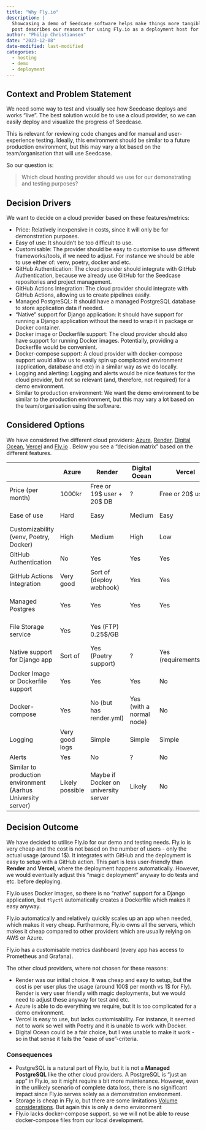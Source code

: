 ```yaml
---
title: "Why Fly.io"
description: |
  Showcasing a demo of Seedcase software helps make things more tangible. This
  post describes our reasons for using Fly.io as a deployment host for showcasing our demo.
author: "Philip Christiansen"
date: "2023-12-08"
date-modified: last-modified
categories:
  - hosting
  - demo
  - deployment
---
```


## Context and Problem Statement

We need some way to test and visually see how Seedcase deploys and works "live". The best solution would be to use a cloud provider, so we can easily deploy and visualize the progress of Seedcase.

This is relevant for reviewing code changes and for manual and user-experience testing. Ideally, this environment should be similar to a future production environment, but this may vary a lot based on the team/organisation that will use Seedcase.

So our question is:

> Which cloud hosting provider should we use for our demonstrating and testing purposes?

## Decision Drivers

We want to decide on a cloud provider based on these features/metrics:

- Price: Relatively inexpensive in costs, since it will only be for demonstration purposes.
- Easy of use: It shouldn't be too difficult to use.
- Customisable: The provider should be easy to customise to use different frameworks/tools, if we need to adjust. For instance we should be able to use either of: venv, poetry, docker and etc.
- GitHub Authentication: The cloud provider should integrate with GitHub Authentication, because we already use GitHub for the Seedcase repositories and project management.
- GitHub Actions Integration: The cloud provider should integrate with GitHub Actions, allowing us to create pipelines easily.
- Managed PostgreSQL: It should have a managed PostgreSQL database to store application data if needed.
- "Native" support for Django application: It should have support for running a Django application without the need to wrap it in package or Docker container.
- Docker image or Dockerfile support: The cloud provider should also have support for running Docker images. Potentially, providing a Dockerfile would be convenient.
- Docker-compose support: A cloud provider with docker-compose support would allow us to easily spin up complicated environment (application, database and etc) in a similar way as we do locally.
- Logging and alerting: Logging and alerts would be nice features for the cloud provider, but not so relevant (and, therefore, not required) for a demo environment.
- Similar to production environment: We want the demo environment to be similar to the production environment, but this may vary a lot based on the team/organisation using the software.

## Considered Options

We have considered five different cloud providers: [Azure](https://azure.microsoft.com/en-us), [Render](https://render.com/), [Digital Ocean](https://www.digitalocean.com/), [Vercel](https://vercel.com/) and [Fly.io](https://fly.io/) . Below you see a "decision matrix" based on the different features.

|                                                              | Azure           | Render                               | Digital Ocean            | Vercel                 | Fly.io                         |
|--------------------------------------------------------------|-----------------|--------------------------------------|--------------------------|------------------------|-----------------------------|
| Price (per month)                                            | 1000kr          | Free or 19$ user + 20$ DB            | ?                        | Free or 20$ user       | Cost for usage only |
| Ease of use                                                  | Hard            | Easy                                 | Medium                   | Easy                   | Easy / Medium               |
| Customizability (venv, Poetry, Docker)                       | High            | Medium                               | High                     | Low                    | Medium                      |
| GitHub Authentication                                        | No              | Yes                                  | Yes                      | Yes                    | Yes                         |
| GitHub Actions Integration                                   | Very good       | Sort of (deploy webhook)             | Yes                      | Yes                    | Very good                   |
| Managed Postgres                                             | Yes             | Yes                                  | Yes                      | Yes                    | Yes (sort of)               |
| File Storage service                                         | Yes             | Yes (FTP) 0.25\$/GB                   |                          |                        | Yes (\$0.15 GB)              |
| Native support for Django app                            | Sort of         | Yes (Poetry support)                 | ?                        | Yes (requirements.txt) | No                          |
| Docker Image or Dockerfile support                           | Yes             | Yes                                  | Yes                      | No                     | Yes                         |
| Docker-compose                                               | Yes             | No (but has render.yml)              | Yes (with a normal node) | No                     | No                          |
| Logging                                                      | Very good logs  | Simple                               | Simple                   | Simple                 | Yes                         |
| Alerts                                                        | Yes             | No                                   | ?                        | No                     | ?                           |
| Similar to production environment (Aarhus University server) | Likely possible | Maybe if Docker on university server | Likely                   | No                     | Yes if docker               |

## Decision Outcome

We have decided to utilise Fly.io for our demo and testing needs. Fly.io is very cheap and the cost is not based on the number of users - only the actual usage (around 1$). It integrates with GitHub and the deployment is easy to setup with a GitHub action. This part is less user-friendly than **Render** and **Vercel**, where the deployment happens automatically. However, we would eventually adjust this "magic deployment" anyway to do tests and etc. before deploying.

Fly.io uses Docker images, so there is no "native" support for a Django application, but `flyctl` automatically creates a Dockerfile which makes it easy anyway. 

Fly.io automatically and relatively quickly scales up an app when needed, which makes it very cheap. Furthermore, Fly.io owns all the servers, which makes it cheap compared to other providers which are usually relying on AWS or Azure.

Fly.io has a customisable metrics dashboard (every app has access to Prometheus and Grafana).

The other cloud providers, where not chosen for these reasons:

- Render was our initial choice. It was cheap and easy to setup, but the cost is per user plus the usage (around 100$ per month vs 1$ for Fly). Render is very user friendly with magic deployments, but we would need to adjust these anyway for test and etc. 
- Azure is able to do everything we require, but it is too complicated for a demo environment.
- Vercel is easy to use, but lacks customisability. For instance, it seemed not to work so well with Poetry and it is unable to work with Docker.
- Digital Ocean could be a fair choice, but I was unable to make it work - so in that sense it fails the "ease of use"-criteria.

### Consequences

- PostgreSQL is a natural part of Fly.io, but it is not a **Managed PostgreSQL** like the other cloud providers. A PostgreSQL is "just an app" in Fly.io, so it might require a bit more maintenance. However, even in the unlikely scenario of complete data loss, there is no significant impact since Fly.io serves solely as a demonstration environment.
- Storage is cheap in Fly.io, but there are some limitations [Volume considerations](https://fly.io/docs/reference/volumes/#volume-considerations). But again this is only a demo environment
- Fly.io lacks docker-compose support, so we will not be able to reuse docker-compose files from our local development.
